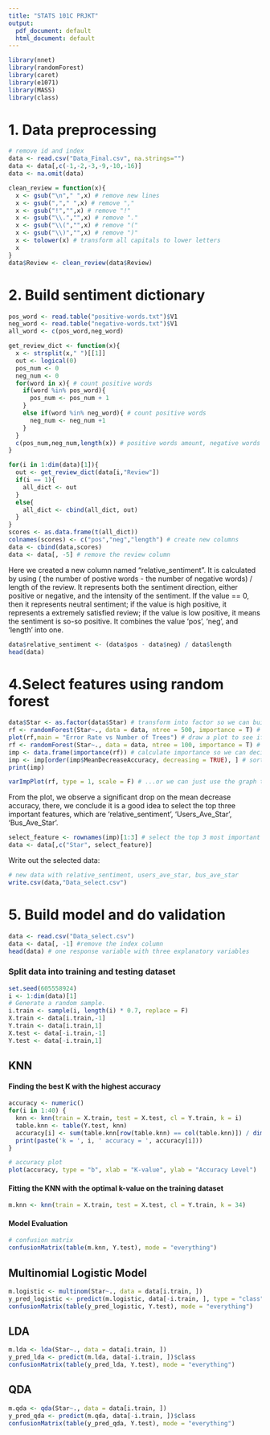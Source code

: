 ```yaml
---
title: "STATS 101C PRJKT"
output:
  pdf_document: default
  html_document: default
---
```

```r
library(nnet)
library(randomForest)
library(caret)
library(e1071)
library(MASS)
library(class)
```

# 1. Data preprocessing

```r
# remove id and index
data <- read.csv("Data_Final.csv", na.strings="")
data <- data[,c(-1,-2,-3,-9,-10,-16)]
data <- na.omit(data)
```


```r
clean_review = function(x){
  x <- gsub("\n"," ",x) # remove new lines
  x <- gsub(","," ",x) # remove ","
  x <- gsub("!","",x) # remove "!"
  x <- gsub("\\.","",x) # remove "."
  x <- gsub("\\(","",x) # remove "("
  x <- gsub("\\)","",x) # remove ")"
  x <- tolower(x) # transform all capitals to lower letters
  x
}
data$Review <- clean_review(data$Review)
```


# 2. Build sentiment dictionary

```r
pos_word <- read.table("positive-words.txt")$V1
neg_word <- read.table("negative-words.txt")$V1
all_word <- c(pos_word,neg_word)

get_review_dict <- function(x){
  x <- strsplit(x," ")[[1]]
  out <- logical(0)
  pos_num <- 0
  neg_num <- 0
  for(word in x){ # count positive words
    if(word %in% pos_word){
      pos_num <- pos_num + 1
    }
    else if(word %in% neg_word){ # count positive words
      neg_num <- neg_num +1
    }
  }
  c(pos_num,neg_num,length(x)) # positive words amount, negative words amount, all words amount
}

for(i in 1:dim(data)[1]){
  out <- get_review_dict(data[i,"Review"])
  if(i == 1){
    all_dict <- out
  }
  else{
    all_dict <- cbind(all_dict, out)
  }
}
scores <- as.data.frame(t(all_dict))
colnames(scores) <- c("pos","neg","length") # create new columns
data <- cbind(data,scores) 
data <- data[, -5] # remove the review column
```

Here we created a new column named "relative_sentiment". It is calculated by using ( the number of postive words - the number of negative words) / length of the review. It represents both the sentiment direction, either positive or negative, and the intensity of the sentiment. If the value == 0, then it represents neutral sentiment; if the value is high positive, it represents a extremely satisfied review; if the value is low positive, it means the sentiment is so-so positive. It combines the value 'pos', 'neg', and 'length' into one.
```r
data$relative_sentiment <- (data$pos - data$neg) / data$length 
head(data)
```


# 4.Select features using random forest

```r
data$Star <- as.factor(data$Star) # transform into factor so we can build random forest
rf <- randomForest(Star~., data = data, ntree = 500, importance = T) # build random forest with n = 500
plot(rf,main = "Error Rate vs Number of Trees") # draw a plot to see if number of trees differs significantly, and the result shows that n = 100 is good enough
rf <- randomForest(Star~., data = data, ntree = 100, importance = T) # through testing, it takes a lot more time to run random forest with 500 trees, so we choose n = 100 to reduce computational expense
imp <- data.frame(importance(rf)) # calculate importance so we can decide which features to use
imp <- imp[order(imp$MeanDecreaseAccuracy, decreasing = TRUE), ] # sort by Mean Decrease Accuracy
print(imp)

varImpPlot(rf, type = 1, scale = F) # ...or we can just use the graph to see which predictors are the most important ones, much simpler
```

From the plot, we observe a significant drop on the mean decrease accuracy, there, we conclude it is a good idea to select the top three important features, which are 'relative_sentiment', 'Users_Ave_Star', 'Bus_Ave_Star'.


```r
select_feature <- rownames(imp)[1:3] # select the top 3 most important predictors
data <- data[,c("Star", select_feature)]
```

Write out the selected data:

```r
# new data with relative_sentiment, users_ave_star, bus_ave_star
write.csv(data,"Data_select.csv")
```

# 5. Build model and do validation

```r
data <- read.csv("Data_select.csv")
data <- data[, -1] #remove the index column
head(data) # one response variable with three explanatory variables
```

### Split data into training and testing dataset

```r
set.seed(605558924)
i <- 1:dim(data)[1]
# Generate a random sample.
i.train <- sample(i, length(i) * 0.7, replace = F)
X.train <- data[i.train,-1]
Y.train <- data[i.train,1]  
X.test <- data[-i.train,-1]
Y.test <- data[-i.train,1]
```


## KNN 

#### Finding the best K with the highest accuracy

```r
accuracy <- numeric()
for(i in 1:40) {
  knn <- knn(train = X.train, test = X.test, cl = Y.train, k = i)
  table.knn <- table(Y.test, knn)
  accuracy[i] <- sum(table.knn[row(table.knn) == col(table.knn)]) / dim(X.test)[1]
  print(paste('k = ', i, ' accuracy = ', accuracy[i]))
}
```


```r
# accuracy plot
plot(accuracy, type = "b", xlab = "K-value", ylab = "Accuracy Level")
```

####  Fitting the KNN with the optimal k-value on the training dataset

```r
m.knn <- knn(train = X.train, test = X.test, cl = Y.train, k = 34)
```


#### Model Evaluation

```r
# confusion matrix
confusionMatrix(table(m.knn, Y.test), mode = "everything")
```


## Multinomial Logistic Model

```r
m.logistic <- multinom(Star~., data = data[i.train, ])
y_pred_logistic <- predict(m.logistic, data[-i.train, ], type = "class")
confusionMatrix(table(y_pred_logistic, Y.test), mode = "everything")
```

## LDA

```r
m.lda <- lda(Star~., data = data[i.train, ])
y_pred_lda <- predict(m.lda, data[-i.train, ])$class
confusionMatrix(table(y_pred_lda, Y.test), mode = "everything")
```

## QDA

```r
m.qda <- qda(Star~., data = data[i.train, ])
y_pred_qda <- predict(m.qda, data[-i.train, ])$class
confusionMatrix(table(y_pred_qda, Y.test), mode = "everything")
```







